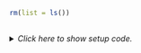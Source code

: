 ```r
rm(list = ls())
```


## <No caption defined>

<details><summary>*Click here to show setup code.*</summary>
```r
### <No caption defined>

```
```r
"Hello, world!"

print("Hello, world!")
```
</details>
